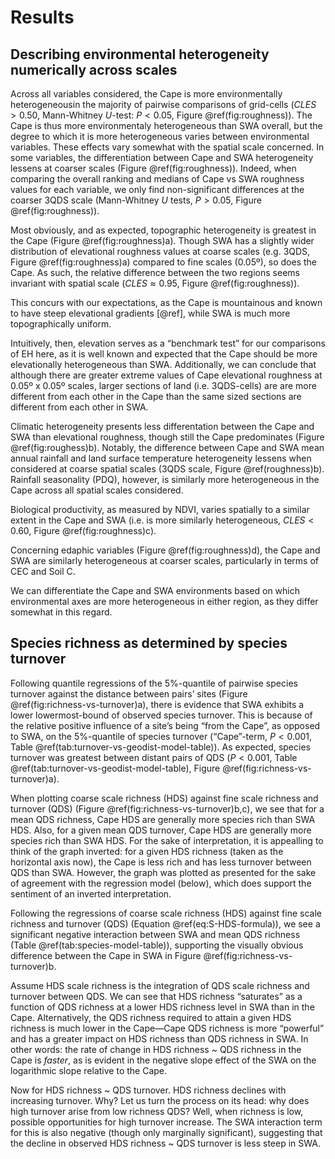 # Results

## Describing environmental heterogeneity numerically across scales

Across all variables considered, the Cape is more environmentally heterogeneous<!--(i.e. grid-cells are more different from each of their neighbouring cells)-->in the majority of pairwise comparisons of grid-cells ($CLES > 0.50$, Mann-Whitney $U$-test: $P < 0.05$, Figure \@ref(fig:roughness)).
The Cape is thus more environmentaly heterogeneous than SWA overall, but the degree to which it is more heterogeneous varies between environmental variables.
These effects vary somewhat with the spatial scale concerned.
In some variables, the differentiation between Cape and SWA heterogeneity lessens at coarser scales (Figure \@ref(fig:roughness)).
Indeed, when comparing the overall ranking and medians of Cape vs SWA roughness values for each variable, we only find non-significant differences at the coarser 3QDS scale (Mann-Whitney $U$ tests, $P > 0.05$, Figure \@ref(fig:roughness)).

Most obviously, and as expected, topographic heterogeneity is greatest in the Cape (Figure \@ref(fig:roughness)a)<!--SWA is _flat_! [@ref]-->.
Though SWA has a slightly wider distribution of elevational roughness values at coarse scales (e.g. 3QDS, Figure \@ref(fig:roughness)a) compared to fine scales (0.05º), so does the Cape.
As such, the relative difference between the two regions seems invariant with spatial scale ($CLES \approx 0.95$, Figure \@ref(fig:roughness)).

This concurs with our expectations, as the Cape is mountainous and known to have steep elevational gradients [@ref], while SWA is much more topographically uniform.

Intuitively, then, elevation serves as a "benchmark test" for our comparisons of EH here, as it is well known and expected that the Cape should be more elevationally heterogeneous than SWA.
Additionally, we can conclude that although there are greater extreme values of Cape elevational roughness at 0.05º x 0.05º scales, larger sections of land (i.e. 3QDS-cells) are are more different from each other in the Cape than the same sized sections are different from each other in SWA.

Climatic heterogeneity presents less differentation between the Cape and SWA than elevational roughness, though still the Cape predominates (Figure \@ref(fig:roughess)b).
Notably, the difference between Cape and SWA mean annual rainfall and land surface temperature heterogeneity lessens when considered at coarse spatial scales (3QDS scale, Figure \@ref(roughness)b).
Rainfall seasonality (PDQ), however, is similarly more heterogeneous in the Cape across all spatial scales considered.

Biological productivity, as measured by NDVI, varies spatially to a similar extent in the Cape and SWA (i.e. is more similarly heterogeneous, $CLES < 0.60$, Figure \@ref(fig:roughness)c).

Concerning edaphic variables (Figure \@ref(fig:roughness)d), the Cape and SWA are similarly heterogeneous at coarser scales, particularly in terms of CEC and Soil C.
<!--TODO: expand-->

We can differentiate the Cape and SWA environments based on which environmental axes are more heterogeneous in either region, as they differ somewhat in this regard.
<!--TODO: expand-->

## Species richness as determined by species turnover <!--TODO: reword-->

<!--Quantifying the "general" degree of species turnover in each region-->

Following quantile regressions of the 5%-quantile of pairwise species turnover against the distance between pairs' sites (Figure \@ref(fig:richness-vs-turnover)a), there is evidence that SWA exhibits a lower lowermost-bound of observed species turnover. This is because of the relative positive influence of a site's being "from the Cape", as opposed to SWA, on the 5%-quantile of species turnover ("Cape"-term, $P < 0.001$, Table \@ref(tab:turnover-vs-geodist-model-table)).
As expected, species turnover was greatest between distant pairs of QDS ($P < 0.001$, Table \@ref(tab:turnover-vs-geodist-model-table), Figure \@ref(fig:richness-vs-turnover)a).

<!--How species richness is determined by species turnover-->

<!--Logic: Richness @ coarse scale ~ $\sum$ Richness @ finer scale + $\sum$ Turnover @ finer scale-->

When plotting coarse scale richness (HDS) against fine scale richness and turnover (QDS) (Figure \@ref(fig:richness-vs-turnover)b,c), we see that for a mean QDS richness, Cape HDS are generally more species rich than SWA HDS.
Also, for a given mean QDS turnover, Cape HDS are generally more species rich than SWA HDS.
For the sake of interpretation, it is appealling to think of the graph inverted: for a given HDS richness (taken as the horizontal axis now), the Cape is less rich and has less turnover between QDS than SWA.
However, the graph was plotted as presented for the sake of agreement with the regression model (below), which does support the sentiment of an inverted interpretation.

Following the regressions of coarse scale richness (HDS) against fine scale richness and turnover (QDS) (Equation \@ref(eq:S-HDS-formula)), we see a significant negative interaction between SWA and mean QDS richness (Table \@ref(tab:species-model-table)), supporting the visually obvious difference between the Cape in SWA in Figure \@ref(fig:richness-vs-turnover)b.

<!--...--->

Assume HDS scale richness is the integration of QDS scale richness and turnover between QDS.
We can see that HDS richness "saturates" as a function of QDS richness at a lower HDS richness level in SWA than in the Cape.
Alternatively, the QDS richness required to attain a given HDS richness is much lower in the Cape---Cape QDS richness is more "powerful" and has a greater impact on HDS richness than QDS richness in SWA.
In other words: the rate of change in HDS richness ~ QDS richness in the Cape is _faster_, as is evident in the negative slope effect of the SWA on the logarithmic slope relative to the Cape.

Now for HDS richness ~ QDS turnover.
HDS richness declines with increasing turnover.
Why?
Let us turn the process on its head: why does high turnover arise from low richness QDS?
Well, when richness is low, possible opportunities for high turnover increase.<!--TODO: expand-->
The SWA interaction term for this is also negative (though only marginally significant), suggesting that the decline in observed HDS richness ~ QDS turnover is less steep in SWA.
